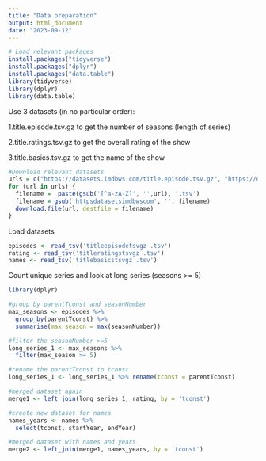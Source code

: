 ```yaml
---
title: "Data preparation"
output: html_document
date: "2023-09-12"
---
```


```r
# Load relevant packages
install.packages("tidyverse")
install.packages("dplyr")
install.packages("data.table")
library(tidyverse)
library(dplyr)
library(data.table)
```

Use 3 datasets (in no particular order):

1.title.episode.tsv.gz to get the number of seasons (length of series)

2.title.ratings.tsv.gz to get the overall rating of the show

3.title.basics.tsv.gz to get the name of the show

```r
#Download relevant datasets
urls = c("https://datasets.imdbws.com/title.episode.tsv.gz", "https://datasets.imdbws.com/title.ratings.tsv.gz", "https://datasets.imdbws.com/title.basics.tsv.gz")
for (url in urls) {
  filename =  paste(gsub('[^a-zA-Z]', '',url), '.tsv')
  filename = gsub('httpsdatasetsimdbwscom', '', filename)
  download.file(url, destfile = filename)
}

```

Load datasets

```r
episodes <- read_tsv('titleepisodetsvgz .tsv')
rating <- read_tsv('titleratingstsvgz .tsv')
names <- read_tsv('titlebasicstsvgz .tsv')
```

Count unique series and look at long series (seasons \>= 5)

```r
library(dplyr)

#group by parentTconst and seasonNumber
max_seasons <- episodes %>%
  group_by(parentTconst) %>%
  summarise(max_season = max(seasonNumber))

#filter the seasonNumber >=5
long_series_1 <- max_seasons %>%
  filter(max_season >= 5)

#rename the parentTconst to tconst
long_series_1 <- long_series_1 %>% rename(tconst = parentTconst)

#merged dataset again
merge1 <- left_join(long_series_1, rating, by = 'tconst')

#create new dataset for names
names_years <- names %>%
  select(tconst, startYear, endYear)

#merged dataset with names and years
merge2 <- left_join(merge1, names_years, by = 'tconst')
```

